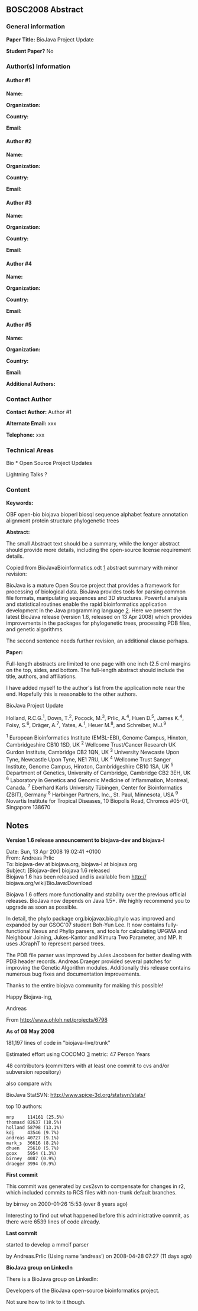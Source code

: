 ==BOSC2008 Abstract==

===General information===

'''Paper Title:'''  BioJava Project Update

'''Student Paper?'''  No


===Author(s) Information===

====Author #1====
'''Name:'''

'''Organization:'''

'''Country:'''

'''Email:'''

====Author #2====
'''Name:'''

'''Organization:'''

'''Country:'''

'''Email:'''

====Author #3====
'''Name:'''

'''Organization:'''

'''Country:'''

'''Email:'''

====Author #4====
'''Name:'''

'''Organization:'''

'''Country:'''

'''Email:'''

====Author #5====
'''Name:'''

'''Organization:'''

'''Country:'''

'''Email:'''


'''Additional Authors:'''


===Contact Author===

'''Contact Author:'''  Author #1

'''Alternate Email:''' xxx

'''Telephone:''' xxx


===Technical Areas===

Bio * Open Source Project Updates

Lightning Talks  ?


===Content===

'''Keywords:'''

OBF open-bio biojava bioperl biosql sequence alphabet feature annotation alignment protein structure phylogenetic trees


'''Abstract:'''

The small Abstract text should be a summary, while the longer abstract should provide more details, including the open-source license requirement details.


Copied from BioJavaBioinformatics.odt [http://code.open-bio.org/svnweb/index.cgi/biojava/browse/biojava-paper?rev=4751] abstract summary with minor revision:

BioJava is a mature Open Source project that provides a framework for processing of biological data.  BioJava provides tools for parsing common file formats, manipulating sequences and 3D structures. Powerful analysis and statistical routines enable the rapid bioinformatics application development in the Java programming language [http://java.sun.com [http://java.sun.com]]. Here we present the latest BioJava release (version 1.6, released on 13 Apr 2008) which provides improvements in the packages for phylogenetic trees, processing PDB files, and genetic algorithms.


The second sentence needs further revision, an additional clause perhaps.


'''Paper:'''

Full-length abstracts are limited to one page with one inch (2.5 cm) margins on the top, sides, and bottom.  The full-length abstract should include the title, authors, and affiliations.

I have added myself to the author's list from the application note near the end.  Hopefully this is reasonable to the other authors.


BioJava Project Update


Holland, R.C.G.<sup>1</sup>, Down, T.<sup>2</sup>, Pocock, M.<sup>3</sup>, Prlic, A.<sup>4</sup>, Huen D.<sup>5</sup>, James K.<sup>4</sup>, Foisy, S.<sup>6</sup>, Dräger, A.<sup>7</sup>, Yates, A.<sup>1</sup>, Heuer M.<sup>8</sup>, and Schreiber, M.J.<sup>9</sup>


<sup>1</sup> European Bioinformatics Institute (EMBL-EBI), Genome Campus, Hinxton, Cambridgeshire CB10 1SD, UK <sup>2</sup> Wellcome Trust/Cancer Research UK Gurdon Institute, Cambridge CB2 1QN, UK <sup>3</sup> University Newcaste Upon Tyne, Newcastle Upon Tyne, NE1 7RU, UK <sup>4</sup> Wellcome Trust Sanger Institute, Genome Campus, Hinxton, Cambridgeshire CB10 1SA, UK <sup>5</sup> Department of Genetics, University of Cambridge, Cambridge CB2 3EH, UK <sup>6</sup> Laboratory in Genetics and Genomic Medicine of Inflammation, Montreal, Canada. <sup>7</sup> Eberhard Karls University Tübingen, Center for Bioinformatics (ZBIT), Germany <sup>8</sup> Harbinger Partners, Inc., St. Paul, Minnesota, USA <sup>9</sup> Novartis Institute for Tropical Diseases, 10 Biopolis Road, Chromos #05-01, Singapore 138670



==Notes==

'''Version 1.6 release announcement to biojava-dev and biojava-l'''

Date: Sun, 13 Apr 2008 19:02:41 +0100<br/>
From: Andreas Prlic<br/>
To: biojava-dev at biojava.org, biojava-l at biojava.org<br/>
Subject: [Biojava-dev] biojava 1.6 released<br/>

Biojava 1.6 has been released and is available from http://
biojava.org/wiki/BioJava:Download

Biojava 1.6 offers more functionality and stability over the previous
official releases. BioJava now depends on Java 1.5+. We highly
recommend you to upgrade as soon as possible.

In detail, the phylo package org.biojavax.bio.phylo was improved and
expanded by our GSOC'07 student Boh-Yun Lee. It now contains fully-
functional Nexus and Phylip parsers, and tools for calculating UPGMA
and Neighbour Joining, Jukes-Kantor and Kimura Two Parameter, and MP.
It uses JGraphT to represent parsed trees.

The PDB file parser was improved by Jules Jacobsen for better dealing
with PDB header records. Andreas Draeger provided several patches for
improving the Genetic Algorithm modules. Additionally this release
contains numerous bug fixes and documentation improvements.

Thanks to the entire biojava community for making this possible!

Happy Biojava-ing,

Andreas


From [http://www.ohloh.net/projects/6798 http://www.ohloh.net/projects/6798]

'''As of 08 May 2008'''

181,197 lines of code in "biojava-live/trunk"

Estimated effort using COCOMO [http://en.wikipedia.org/wiki/COCOMO] metric:  47 Person Years

48 contributors (committers with at least one commit to cvs and/or subversion repository)


also compare with:

BioJava StatSVN: [http://www.spice-3d.org/statsvn/stats/ http://www.spice-3d.org/statsvn/stats/]

top 10 authors:

<pre>
mrp  	114161 (25.5%)
thomasd 82637 (18.5%)
holland 58798 (13.1%)
kdj 	43546 (9.7%)
andreas 40727 (9.1%)
mark_s 	36616 (8.2%)
dhuen 	25610 (5.7%)
gcox 	5954 (1.3%)
birney 	4087 (0.9%)
draeger 3994 (0.9%)
</pre>

'''First commit'''

This commit was generated by cvs2svn to compensate for changes in r2,
which included commits to RCS files with non-trunk default branches.

by birney on 2000-01-26 15:53 (over 8 years ago)


Interesting to find out what happened before this administrative commit, as there were 6539 lines of code already.


'''Last commit'''

started to develop a mmcif parser

by Andreas.Prlic (Using name ‘andreas’) on 2008-04-28 07:27 (11 days ago)


'''BioJava group on LinkedIn'''

There is a BioJava group on LinkedIn:

Developers of the BioJava open-source bioinformatics project.

Not sure how to link to it though.